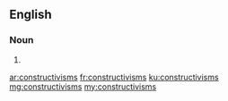 ==English==

===Noun===
{{head|en|plural}}

# {{plural of|constructivism|lang=en|nocat=1}}

[[ar:constructivisms]]
[[fr:constructivisms]]
[[ku:constructivisms]]
[[mg:constructivisms]]
[[my:constructivisms]]